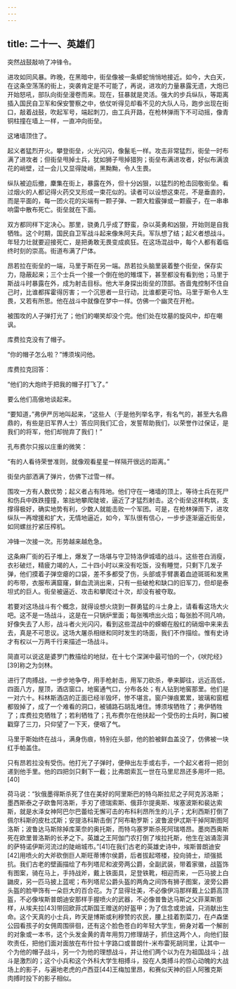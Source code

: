 ```yaml
---
---
---
```

title: 二十一、英雄们
---




突然战鼓敲响了冲锋令。

进攻如同风暴。昨晚，在黑暗中，街垒像被一条蟒蛇悄悄地接近。如今，大白天，在这条空荡荡的街上，突袭肯定是不可能了，再说，进攻的力量暴露无遗，大炮已开始怒吼，部队向街垒漫卷而来。现在，狂暴就是灵活。强大的步兵纵队，等距离插入国民自卫军和保安警察之中，依仗听得见却看不见的大队人马，跑步出现在街口，敲着战鼓，吹起军号，端起刺刀，由工兵开路，在枪林弹雨下不可动摇，像青铜柱撞在墙上一样，一直冲向街垒。

这堵墙顶住了。

起义者猛烈开火。攀登街垒，火光闪闪，像鬣毛一样。攻击非常猛烈，街垒一时布满了进攻者；但街垒甩掉士兵，犹如狮子甩掉猎狗；街垒布满进攻者，好似布满浪花的峭壁，过一会儿又显得陡峭，黑黝黝，令人生畏。

纵队被迫后撤，麇集在街上，暴露在外，但十分凶狠，以猛烈的枪击回敬街垒。看过烟火的人都记得火药交叉形成一束花似的。读者可以设想这束花，不是垂直的，而是平面的，每一团火花的尖端有一颗子弹、一颗大粒霰弹或一颗霰子，在一串串响雷中散布死亡。街垒就在下面。

双方都同样下定决心。那里，骁勇几乎成了野蛮，杂以英勇和凶狠，开始则是自我牺牲。这个时期，国民自卫军战斗起来像朱阿夫兵。军队想了结；起义者想战斗。年轻力壮就要迎接死亡，是把勇敢无畏变成疯狂。在这场混战中，每个人都有着临终时刻的崇高。街道布满了尸体。

昂若拉在街垒的一端，马里于斯在另一端。昂若拉头脑里装着整个街垒，保存实力，隐蔽起来；三个士兵一个接一个倒在他的雉堞下，甚至都没有看到他；马里于斯战斗时暴露在外，成为射击目标。他大半身探出街垒的顶部。吝啬鬼控制不住自己时，比谁都挥霍得厉害；一个沉思者一旦行动，比谁都更可怕。马里于斯令人生畏，又若有所思。他在战斗中就像在梦中一样。仿佛一个幽灵在开枪。

被围攻的人子弹打光了；他们的嘲笑却没个完。他们处在坟墓的旋风中，却在嘲讽。

库费拉克没有了帽子。

“你的帽子怎么啦？”博须埃问他。

库费拉克回答：

“他们的大炮终于把我的帽子打飞了。”

要么他们高傲地谈起来。

“要知道，”弗伊严厉地叫起来，“这些人（于是他列举名字，有名气的，甚至大名鼎鼎的，有些是旧军界人士）答应同我们汇合，发誓帮助我们，以荣誉作过保证，是我们的将军，他们却抛弃了我们！”

孔布费尔只报以庄重的微笑：

“有的人看待荣誉准则，就像观看星星一样隔开很远的距离。”

街垒内部洒满了弹片，仿佛下过雪一样。

围攻一方有人数优势；起义者占有阵地。他们守在一堵墙的顶上，等待士兵在死尸和伤兵中跌跌撞撞，笨拙地攀爬陡坡，逼近了才猛烈射击。这个街垒这样构筑，支撑得极好，确实地势有利，少数人就能击败一个军团。可是，在枪林弹雨下，进攻纵队一再增援和扩大，无情地逼近，如今，军队很有信心，一步步逐渐逼近街垒，如同螺丝拧紧压榨机。

冲锋一次接一次。形势越来越危急。

这条麻厂街的石子堆上，爆发了一场堪与守卫特洛伊城墙的战斗。这些苍白消瘦，衣衫破烂，精疲力竭的人，二十四小时以来没有吃饭，没有睡觉，只剩下几发子弹，他们摸着子弹空瘪的口袋，差不多都受了伤，头部或手臂裹着血迹斑斑和发黑的布带，衣服布满窟窿，鲜血流淌出来，只有一些破枪和缺口的旧军刀，但却是泰坦式的巨人。街垒被逼近、攻击和攀爬过十次，却没有被夺取。

若要对这场战斗有个概念，就得设想火烧到一群勇猛的斗士身上，请看看这场大火吧。这不是一场战斗，这是在一只锅炉里面；每张嘴喷出火焰；每张脸不同凡响，好像失去了人形，战斗者火光闪闪，看到这些混战中的蝾螈在殷红的硝烟中来来去去，真是不可思议。这场大屠杀相继和同时发生的场面，我们不作描绘。惟有史诗才有权以一万两千行来描述一场战斗。

简直可以说这是婆罗门教描绘的地狱，在十七个深渊中最可怕的一个，《吠陀经》[39]称之为剑林。

进行了肉搏战，一步步地争夺，用手枪射击，用军刀砍杀，拳来脚往，远近高低，四面八方，屋顶，酒店窗口，地窖通气口，分布各处；有人钻到地窖那里。他们是一对六十。科林斯酒店的正面已经半毁坏，惨不堪言。窗户弹痕累累，玻璃和窗框都毁掉了，成了一个难看的洞口，被铺路石胡乱堵住。博须埃牺牲了；弗伊牺牲了；库费拉克牺牲了；若利牺牲了；孔布费尔在他扶起一个受伤的士兵时，胸口被戳穿了三刀，只仰望了一下天，便咽了气。

马里于斯始终在战斗，满身伤痕，特别在头部，他的脸被鲜血盖没了，仿佛被一块红手帕盖住。

只有昂若拉没有受伤。他打光了子弹时，便伸出左手或右手，一个起义者将一把剑递到他手里。他的四把剑只剩下一截；比弗朗索瓦一世在马里尼昂还多用坏一把。[40]

荷马说：“狄俄墨得斯杀死了住在美好的阿里斯巴的特乌斯拉尼之子阿克苏洛斯；墨西斯泰之子欧鲁阿洛斯，手刃了德瑞索斯、俄菲尔提奥斯、埃塞波斯和裴达索斯，就是水泽女神阿巴尔巴蕾给无懈可击的布科利昂所生的儿子；尤利西斯打倒了佩尔科斯的皮杜忒斯；安提洛科斯击倒了阿布勒罗斯；波鲁波伊忒斯干掉阿斯图阿洛斯；波鲁达马斯除掉库莱奈的奥托斯，而特乌塞罗斯杀死阿瑞塔昂。墨岗西奥斯死在欧里普洛斯的长矛之下。英雄之王阿伽门农打倒了埃拉托斯，他生在汹涌澎湃的萨特诺伊斯河流过的陡峭城市。”[41]在我们古老的英雄史诗中，埃斯普朗迪安[42]用喷火的大斧砍倒巨人斯旺蒂博尔侯爵，后者拔起塔楼，投向骑士，顽强抵抗。我们古老的壁画描绘了布列塔尼和波旁两公爵，全副武装，带着家徽，战盔饰有图案，骑在马上，手持战斧，戴上铁面具，足登铁靴，相迎而来，一匹马披上白鼬皮，另一匹马披上蓝呢；布列塔尼公爵头盔的两角之间饰有狮子图案，波旁公爵头盔的脸甲饰有一朵巨大的百合花。为了显得壮美，不必像伊冯那样戴上公爵高顶盔，不必像埃斯普朗迪安那样手握喷火的武器，不必像普鲁达马斯之父菲莱斯那样，从埃夫拉[43]带回欧菲忒斯国王赠送的好盔甲；为了信念或忠诚，只消献出生命。这个天真的小士兵，昨天是博斯或利穆赞的农民，腰上挂着割菜刀，在卢森堡公园看孩子的女佣周围徘徊，还有这个脸色苍白的年轻大学生，俯身对着一个解剖的对象或一本书，这个头发金黄的青年用剪刀修理胡子，抓住这两个人，向他们鼓吹责任，把他们面对面放在布什拉十字路口或普朗什-米布雷死胡同里，让其中一个为他的帽子战斗，另一个为他的理想战斗，并让他们两个以为在为祖国战斗；战斗是激烈的；这个小兵和这个外科大学生相搏斗，投在人类搏斗的惊心动魄的大战场上的影子，与遍地老虎的卢西亚[44]王梅加里昂，和赛似天神的巨人阿雅克斯肉搏时投下的影子相似。